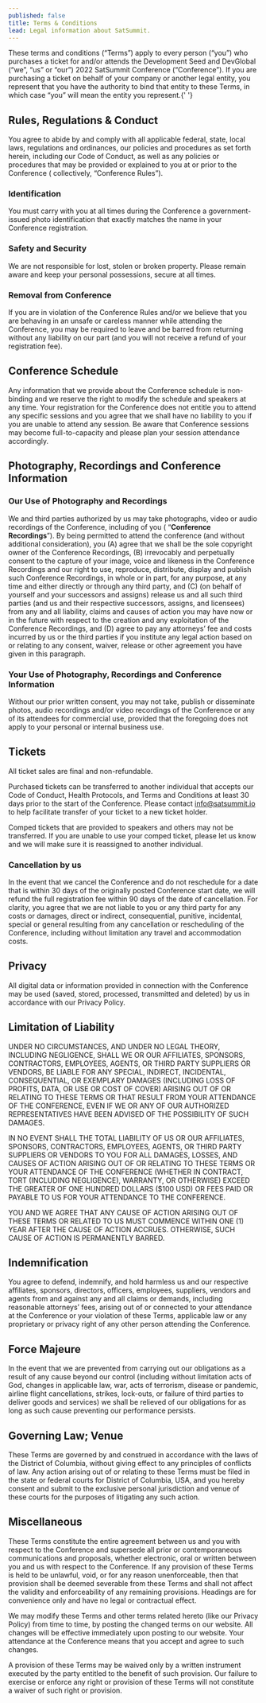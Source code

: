 ```yaml
---
published: false
title: Terms & Conditions
lead: Legal information about SatSummit.
---
```

These terms and conditions (“Terms”) apply to every person (“you”) who purchases a ticket for and/or attends the Development Seed and DevGlobal  (“we”, “us” or “our”) 2022 SatSummit Conference (“Conference”). If you are purchasing a ticket on behalf of your company or another legal entity, you represent that you have the authority to bind that entity to these Terms, in which case “you” will mean the entity you represent.{' '}

## Rules, Regulations & Conduct

You agree to abide by and comply with all applicable federal, state, local laws, regulations and ordinances, our policies and procedures as set forth herein, including our Code of Conduct, as well as any policies or procedures that may be provided or explained to you at or prior to the Conference ( collectively, “Conference Rules”).

### Identification

You must carry with you at all times during the Conference a government-issued photo identification that exactly matches the name in your Conference registration.

### Safety and Security

We are not responsible for lost, stolen or broken property. Please remain aware and keep your personal possessions, secure at all times.

### Removal from Conference

If you are in violation of the Conference Rules and/or we believe that you are behaving in an unsafe or careless manner while attending the Conference, you may be required to leave and be barred from returning without any liability on our part (and you will not receive a refund of your registration fee).

## Conference Schedule

Any information that we provide about the Conference schedule is non-binding and we reserve the right to modify the schedule and speakers at any time. Your registration for the Conference does not entitle you to attend any specific sessions and you agree that we shall have no liability to you if you are unable to attend any session. Be aware that Conference sessions may become full-to-capacity and please plan your session attendance accordingly.

## Photography, Recordings and Conference Information

### Our Use of Photography and Recordings

We and third parties authorized by us may take photographs, video or audio recordings of the Conference, including of you ( “**Conference Recordings**”). By being permitted to attend the conference (and without additional consideration), you (A) agree that we shall be the sole copyright owner of the Conference Recordings, (B) irrevocably and perpetually consent to the capture of your image, voice and likeness in the Conference Recordings and our right to use, reproduce, distribute, display and publish such Conference Recordings, in whole or in part, for any purpose, at any time and either directly or through any third party, and (C) (on behalf of yourself and your successors and assigns) release us and all such third parties (and us and their respective successors, assigns, and licensees) from any and all liability, claims and causes of action you may have now or in the future with respect to the creation and any exploitation of the Conference Recordings, and (D) agree to pay any attorneys’ fee and costs incurred by us or the third parties if you institute any legal action based on or relating to any consent, waiver, release or other agreement you have given in this paragraph.

### Your Use of Photography, Recordings and Conference Information

Without our prior written consent, you may not take, publish or disseminate photos, audio recordings and/or video recordings of the Conference or any of its attendees for commercial use, provided that the foregoing does not apply to your personal or internal business use.

## Tickets

All ticket sales are final and non-refundable.

Purchased tickets can be transferred to another individual that accepts our Code of Conduct, Health Protocols, and Terms and Conditions at least 30 days prior to the start of the Conference. Please contact info@satsummit.io to help facilitate transfer of your ticket to a new ticket holder.

Comped tickets that are provided to speakers and others may not be transferred. If you are unable to use your comped ticket, please let us know and we will make sure it is reassigned to another individual.

### Cancellation by us

In the event that we cancel the Conference and do not reschedule for a date that is within 30 days of the originally posted Conference start date, we will refund the full registration fee within 90 days of the date of cancellation. For clarity, you agree that we are not liable to you or any third party for any costs or damages, direct or indirect, consequential, punitive, incidental, special or general resulting from any cancellation or rescheduling of the Conference, including without limitation any travel and accommodation costs.

## Privacy

All digital data or information provided in connection with the Conference may be used (saved, stored, processed, transmitted and deleted) by us in accordance with our Privacy Policy.

## Limitation of Liability

UNDER NO CIRCUMSTANCES, AND UNDER NO LEGAL THEORY, INCLUDING NEGLIGENCE, SHALL WE OR OUR AFFILIATES, SPONSORS, CONTRACTORS, EMPLOYEES, AGENTS, OR THIRD PARTY SUPPLIERS OR VENDORS, BE LIABLE FOR ANY SPECIAL, INDIRECT, INCIDENTAL, CONSEQUENTIAL, OR EXEMPLARY DAMAGES (INCLUDING LOSS OF PROFITS, DATA, OR USE OR COST OF COVER) ARISING OUT OF OR RELATING TO THESE TERMS OR THAT RESULT FROM YOUR ATTENDANCE OF THE CONFERENCE, EVEN IF WE OR ANY OF OUR AUTHORIZED REPRESENTATIVES HAVE BEEN ADVISED OF THE POSSIBILITY OF SUCH DAMAGES.

IN NO EVENT SHALL THE TOTAL LIABILITY OF US OR OUR AFFILIATES, SPONSORS, CONTRACTORS, EMPLOYEES, AGENTS, OR THIRD PARTY SUPPLIERS OR VENDORS TO YOU FOR ALL DAMAGES, LOSSES, AND CAUSES OF ACTION ARISING OUT OF OR RELATING TO THESE TERMS OR YOUR ATTENDANCE OF THE CONFERENCE (WHETHER IN CONTRACT, TORT (INCLUDING NEGLIGENCE), WARRANTY, OR OTHERWISE) EXCEED THE GREATER OF ONE HUNDRED DOLLARS ($100 USD) OR FEES PAID OR PAYABLE TO US FOR YOUR ATTENDANCE TO THE CONFERENCE.

YOU AND WE AGREE THAT ANY CAUSE OF ACTION ARISING OUT OF THESE TERMS OR RELATED TO US MUST COMMENCE WITHIN ONE (1) YEAR AFTER THE CAUSE OF ACTION ACCRUES. OTHERWISE, SUCH CAUSE OF ACTION IS PERMANENTLY BARRED.

## Indemnification

You agree to defend, indemnify, and hold harmless us and our respective affiliates, sponsors, directors, officers, employees, suppliers, vendors and agents from and against any and all claims or demands, including reasonable attorneys’ fees, arising out of or connected to your attendance at the Conference or your violation of these Terms, applicable law or any proprietary or privacy right of any other person attending the Conference.

## Force Majeure

In the event that we are prevented from carrying out our obligations as a result of any cause beyond our control (including without limitation acts of God, changes in applicable law, war, acts of terrorism, disease or pandemic, airline flight cancellations, strikes, lock-outs, or failure of third parties to deliver goods and services) we shall be relieved of our obligations for as long as such cause preventing our performance persists.

## Governing Law; Venue

These Terms are governed by and construed in accordance with the laws of the District of Columbia, without giving effect to any principles of conflicts of law. Any action arising out of or relating to these Terms must be filed in the state or federal courts for District of Columbia, USA, and you hereby consent and submit to the exclusive personal jurisdiction and venue of these courts for the purposes of litigating any such action.

## Miscellaneous

These Terms constitute the entire agreement between us and you with respect to the Conference and supersede all prior or contemporaneous communications and proposals, whether electronic, oral or written between you and us with respect to the Conference. If any provision of these Terms is held to be unlawful, void, or for any reason unenforceable, then that provision shall be deemed severable from these Terms and shall not affect the validity and enforceability of any remaining provisions. Headings are for convenience only and have no legal or contractual effect.

We may modify these Terms and other terms related hereto (like our Privacy Policy) from time to time, by posting the changed terms on our website. All changes will be effective immediately upon posting to our website. Your attendance at the Conference means that you accept and agree to such changes.

A provision of these Terms may be waived only by a written instrument executed by the party entitled to the benefit of such provision. Our failure to exercise or enforce any right or provision of these Terms will not constitute a waiver of such right or provision.